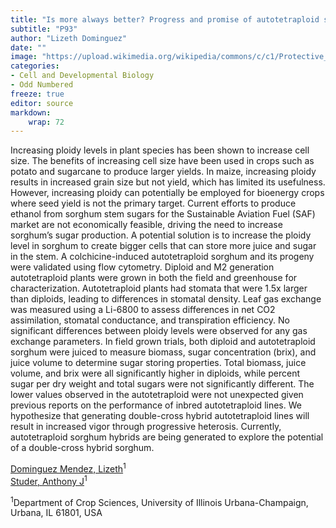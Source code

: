 ```yaml
---
title: "Is more always better? Progress and promise of autotetraploid sweet sorghum"
subtitle: "P93"
author: "Lizeth Dominguez"
date: ""
image: "https://upload.wikimedia.org/wikipedia/commons/c/c1/Protective_Coleoptile_Tip_in_Zea_Mays_Embryo_%2847691344541%29.jpg"
categories: 
- Cell and Developmental Biology
- Odd Numbered
freeze: true
editor: source
markdown: 
    wrap: 72
---
```


Increasing ploidy levels in plant species has been shown to increase cell size. The benefits of increasing cell size have been used in crops such as potato and sugarcane to produce larger yields. In maize, increasing ploidy results in increased grain size but not yield, which has limited its usefulness. However, increasing ploidy can potentially be employed for bioenergy crops where seed yield is not the primary target. Current efforts to produce ethanol from sorghum stem sugars for the Sustainable Aviation Fuel (SAF) market are not economically feasible, driving the need to increase sorghum’s sugar production. A potential solution is to increase the ploidy level in sorghum to create bigger cells that can store more juice and sugar in the stem. A colchicine-induced autotetraploid sorghum and its progeny were validated using flow cytometry. Diploid and M2 generation autotetraploid plants were grown in both the field and greenhouse for characterization. Autotetraploid plants had stomata that were 1.5x larger than diploids, leading to differences in stomatal density. Leaf gas exchange was measured using a Li-6800 to assess differences in net CO2 assimilation, stomatal conductance, and transpiration efficiency. No significant differences between ploidy levels were observed for any gas exchange parameters. In field grown trials, both diploid and autotetraploid sorghum were juiced to measure biomass, sugar concentration (brix), and juice volume to determine sugar storing properties. Total biomass, juice volume, and brix were all significantly higher in diploids, while percent sugar per dry weight and total sugars were not significantly different. The lower values observed in the autotetraploid were not unexpected given previous reports on the performance of inbred autotetraploid lines. We hypothesize that generating double-cross hybrid autotetraploid lines will result in increased vigor through progressive heterosis. Currently, autotetraploid sorghum hybrids are being generated to explore the potential of a double-cross hybrid sorghum.

<a href='mailto:lizethd2@illinois.edu'>Dominguez Mendez, Lizeth</a><sup>1</sup><br><a href='mailto:astuder@illinois.edu'>Studer, Anthony J</a><sup>1</sup><br>

<sup>1</sup>Department of Crop Sciences, University of Illinois Urbana-Champaign, Urbana, IL 61801, USA<br>